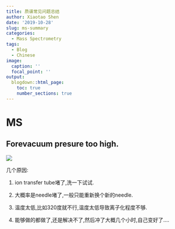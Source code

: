 ---
title: 质谱常见问题总结
author: Xiaotao Shen
date: '2019-10-28'
slug: ms-summary
categories:
  - Mass Spectrometry
tags:
  - Blog
  - Chinese
image:
  caption: ''
  focal_point: ''
output:
  blogdown::html_page:
    toc: true
    number_sections: true
---

# MS

## Forevacuum presure too high.

![](./error1.png)

几个原因:

1) ion transfer tube堵了,洗一下试试.  

2) 大概率是needle堵了,一般只能重新换个新的needle.

3) 温度太低,比如320度就不行,温度太低导致离子化程度不够.

4) 能够做的都做了,还是解决不了,然后冲了大概几个小时,自己变好了....